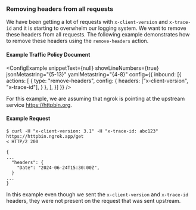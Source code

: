 
### Removing headers from all requests

We have been getting a lot of requests with `x-client-version` and `x-trace-id` 
and it is starting to overwhelm our logging system. We want to remove these headers
from all requests. The following example demonstrates how to remove these headers
using the `remove-headers` action.

#### Example Traffic Policy Document

<ConfigExample
  snippetText={null}
  showLineNumbers={true}
  jsonMetastring="{5-13}"
  yamlMetastring="{4-8}"
  config={{
    inbound: [{
      actions: [
        {
          type: "remove-headers",
          config: {
	          headers: ["x-client-version", "x-trace-id"],
          }
        },
      ],
    }]
  }}
/>

For this example, we are assuming that ngrok is pointing at the upstream service 
https://httpbin.org.

#### Example Request

```shell
$ curl -H "x-client-version: 3.1" -H "x-trace-id: abc123" https://httpbin.ngrok.app/get
< HTTP/2 200 

{
...
  "headers": {
    "Date": "2024-06-24T15:30:00Z",
  }
...
}
```

In this example even though we sent the `x-client-version` and `x-trace-id` headers,
they were not present on the request that was sent upstream.